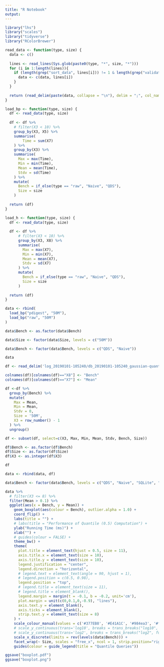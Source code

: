 ```yaml
---
title: "R Notebook"
output: 
---
```


```r
library("lhs")
library("scales")
library("tidyverse")
library("RColorBrewer")
```

```r
read_data <- function(type, size) {
  data <- c()
  
  lines <- read_lines(Sys.glob(paste0(type, "*", size, "*")))
  for (i in 1:length(lines)){
    if (length(grep("sort_data", lines[i])) != 1 & length(grep("validation", lines[i])) != 1) {
      data <- c(data, lines[i])
    }
  }
  
  return (read_delim(paste(data, collapse = "\n"), delim = ";", col_names = FALSE))
}
```


```r
load_bp <- function(type, size) {
  df <- read_data(type, size)
  
  df <- df %>%
    # filter(X3 < 10) %>%
    group_by(X3, X5) %>%
    summarise(
        Time = sum(X7)
    ) %>% 
    group_by(X3) %>%
    summarise(
      Max = max(Time),
      Min = min(Time),
      Mean = mean(Time),
      Stdv = sd(Time)
    ) %>%
    mutate(
      Bench = if_else(type == "raw", "Naive", "QDS"),
      Size = size
    )
  
  return (df)
}
```


```r
load_h <- function(type, size) {
  df <- read_data(type, size)
  
  df <- df %>%
      # filter(X3 < 10) %>%
      group_by(X3, X8) %>%
      summarise(
        Max = max(X7),
        Min = min(X7),
        Mean = mean(X7),
        Stdv = sd(X7)
      ) %>%
      mutate(
        Bench = if_else(type == "raw", "Naive", "QDS"),
        Size = size
      )
  
  return (df)
}
```

```r
data <- rbind(
  load_bp("pdigest", "50M"),
  load_bp("raw", "50M")
) 

data$Bench <- as.factor(data$Bench)

data$Size <- factor(data$Size, levels = c("50M"))

data$Bench <- factor(data$Bench, levels = c("QDS", "Naive"))

data
```

```r
df <- read_delim('log_20190101-105240/db_20190101-105240_gaussian-quantile-0_500-region.csv', delim = ';', col_names = FALSE)

colnames(df)[colnames(df)=="X8"] <- "Bench"
colnames(df)[colnames(df)=="X7"] <- "Mean"

df <-df %>%
  group_by(Bench) %>%
  mutate(
    Max = Mean,
    Min = Mean,
    Stdv = 0,
    Size = '50M',
    X3 = row_number() - 1
  ) %>%
  ungroup()

df <- subset(df, select=c(X3, Max, Min, Mean, Stdv, Bench, Size))

df$Bench <- as.factor(df$Bench)
df$Size <- as.factor(df$Size)
df$X3 <- as.integer(df$X3)

df
```

```r
data <- rbind(data, df)

data$Bench <- factor(data$Bench, levels = c("QDS", "Naive", "SQLite", "PostgreSQL", "MonetDB"))
```


```r
data %>%
  # filter(X3 <= 8) %>%
  filter(Mean > 0.1) %>%
  ggplot(aes(x = Bench, y = Mean)) + 
    geom_boxplot(aes(colour = Bench), outlier.alpha = 1.0) + 
    coord_flip() +
    labs(title = "") +
    # labs(title = "Performance of Quantile (0.5) Computation") +
    ylab("Running Time (ms)") +
    xlab("") +
    # guides(colour = FALSE) + 
    theme_bw() +
    theme(
      plot.title = element_text(hjust = 0.5, size = 11),
      axis.title.x = element_text(size = 10),
      axis.title.y = element_text(size = 10),
      legend.justification = "center",
      legend.direction = "horizontal",
      # legend.text = element_text(angle = 90, hjust = 1),
      # legend.position = c(0.5, 0.98),
      legend.position = "top",
      # legend.title = element_text(size = 11),
      # legend.title = element_blank(),
      legend.margin = margin(t = -0.1, b = -0.2, unit='cm'),
      plot.margin = unit(c(0,0.1,0,-0.9), "lines"),
      axis.text.y = element_blank(),
      axis.ticks = element_blank(),
      strip.text.y = element_text(size = 8)
    ) +
    scale_colour_manual(values = c('#377EB8', '#E41A1C', '#984ea3', '#ff7f00', '#4daf4a')) +
    # scale_y_continuous(trans='log10', breaks = trans_breaks("log10", function(x) 10^x), labels = trans_format("log10", math_format(10^.x))) +
    # scale_y_continuous(trans='log2', breaks = trans_breaks("log2", function(x) 2^x), labels = trans_format("log2", math_format(2^.x))) +
    scale_x_discrete(limits = rev(levels(data$Bench))) +
    facet_wrap(~ Size, scales = "free_x", ncol = 1, strip.position="right") +
    guides(colour = guide_legend(title = "Quantile Queries"))

ggsave("boxplot.pdf")
ggsave("boxplot.png")
```

